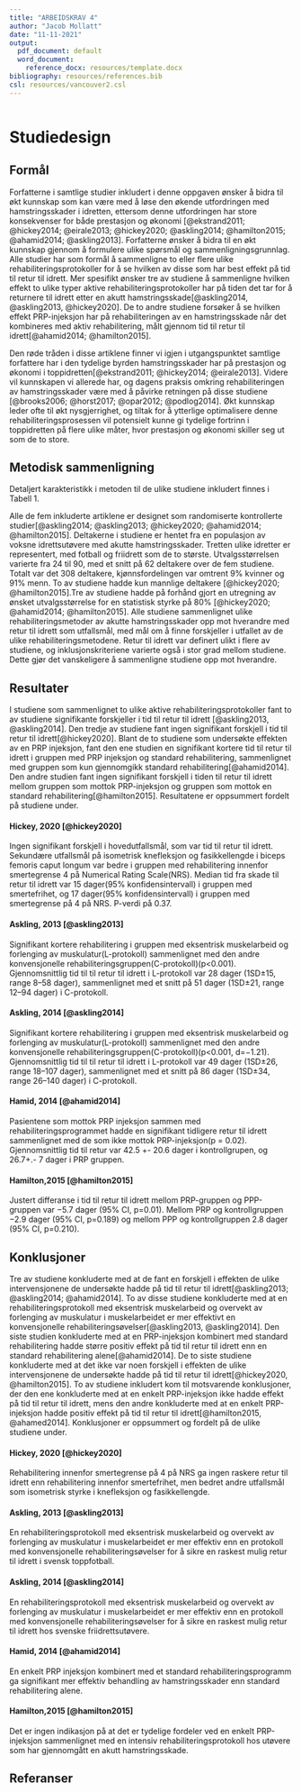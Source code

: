 ```yaml
---
title: "ARBEIDSKRAV 4"
author: "Jacob Mollatt"
date: "11-11-2021"
output:
  pdf_document: default
  word_document:
    reference_docx: resources/template.docx
bibliography: resources/references.bib
csl: resources/vancouver2.csl
---
```


```r

```

# Studiedesign

## Formål

Forfatterne i samtlige studier inkludert i denne oppgaven ønsker å bidra til økt kunnskap som kan være med å løse den økende utfordringen med hamstringsskader i idretten, ettersom denne utfordringen har store konsekvenser for både prestasjon og økonomi [@ekstrand2011; @hickey2014; @eirale2013; @hickey2020; @askling2014; @hamilton2015; @ahamid2014; @askling2013]. Forfatterne ønsker å bidra til en økt kunnskap gjennom å formulere ulike spørsmål og sammenligningsgrunnlag. Alle studier har som formål å sammenligne to eller flere ulike rehabiliteringsprotokoller for å se hvilken av disse som har best effekt på tid til retur til idrett. Mer spesifikt ønsker tre av studiene å sammenligne hvilken effekt to ulike typer aktive rehabiliteringsprotokoller har på tiden det tar for å returnere til idrett etter en akutt hamstringsskade[@askling2014, @askling2013, @hickey2020]. De to andre studiene forsøker å se hvilken effekt PRP-injeksjon har på rehabiliteringen av en hamstringsskade når det kombineres med aktiv rehabilitering, målt gjennom tid til retur til idrett[@ahamid2014; @hamilton2015].

Den røde tråden i disse artiklene finner vi igjen i utgangspunktet samtlige forfattere har i den tydelige byrden hamstringsskader har på prestasjon og økonomi i toppidretten[@ekstrand2011; @hickey2014; @eirale2013]. Videre vil kunnskapen vi allerede har, og dagens praksis omkring rehabiliteringen av hamstringsskader være med å påvirke retningen på disse studiene [@brooks2006; @horst2017; @opar2012; @podlog2014]. Økt kunnskap leder ofte til økt nysgjerrighet, og tiltak for å ytterlige optimalisere denne rehabiliteringsprosessen vil potensielt kunne gi tydelige fortrinn i toppidretten på flere ulike måter, hvor prestasjon og økonomi skiller seg ut som de to store.

## Metodisk sammenligning

Detaljert karakteristikk i metoden til de ulike studiene inkludert finnes i Tabell 1.

Alle de fem inkluderte artiklene er designet som randomiserte kontrollerte studier[@askling2014; @askling2013; @hickey2020; @ahamid2014; @hamilton2015]. Deltakerne i studiene er hentet fra en populasjon av voksne idrettsutøvere med akutte hamstringsskader. Tretten ulike idretter er representert, med fotball og friidrett som de to største. Utvalgsstørrelsen varierte fra 24 til 90, med et snitt på 62 deltakere over de fem studiene. Totalt var det 308 deltakere, kjønnsfordelingen var omtrent 9% kvinner og 91% menn. To av studiene hadde kun mannlige deltakere [@hickey2020; @hamilton2015].Tre av studiene hadde på forhånd gjort en utregning av ønsket utvalgsstørrelse for en statistisk styrke på 80% [@hickey2020; @ahamid2014; @hamilton2015]. Alle studiene sammenlignet ulike rehabiliteringsmetoder av akutte hamstringsskader opp mot hverandre med retur til idrett som utfallsmål, med mål om å finne forskjeller i utfallet av de ulike rehabiliteringsmetodene. Retur til idrett var definert ulikt i flere av studiene, og inklusjonskriteriene varierte også i stor grad mellom studiene. Dette gjør det vanskeligere å sammenligne studiene opp mot hverandre.

## Resultater

I studiene som sammenlignet to ulike aktive rehabiliteringsprotokoller fant to av studiene signifikante forskjeller i tid til retur til idrett [@askling2013, @askling2014]. Den tredje av studiene fant ingen signifikant forskjell i tid til retur til idrett[@hickey2020]. Blant de to studiene som undersøkte effekten av en PRP injeksjon, fant den ene studien en signifikant kortere tid til retur til idrett i gruppen med PRP injeksjon og standard rehabilitering, sammenlignet med gruppen som kun gjennomgikk standard rehabilitering[@ahamid2014]. Den andre studien fant ingen signifikant forskjell i tiden til retur til idrett mellom gruppen som mottok PRP-injeksjon og gruppen som mottok en standard rehabilitering[@hamilton2015]. Resultatene er oppsummert fordelt på studiene under.

#### Hickey, 2020 [@hickey2020]

Ingen signifikant forskjell i hovedutfallsmål, som var tid til retur til idrett. Sekundære utfallsmål på isometrisk knefleksjon og fasikkellengde i biceps femoris caput longum var bedre i gruppen med rehabilitering innenfor smertegrense 4 på Numerical Rating Scale(NRS). Median tid fra skade til retur til idrett var 15 dager(95% konfidensintervall) i gruppen med smertefrihet, og 17 dager(95% konfidensintervall) i gruppen med smertegrense på 4 på NRS. P-verdi på 0.37.

#### Askling, 2013 [@askling2013]

Signifikant kortere rehabilitering i gruppen med eksentrisk muskelarbeid og forlenging av muskulatur(L-protokoll) sammenlignet med den andre konvensjonelle rehabiliteringsgruppen(C-protokoll)(p\<0.001). Gjennomsnittlig tid til til retur til idrett i L-protokoll var 28 dager (1SD±15, range 8--58 dager), sammenlignet med et snitt på 51 dager (1SD±21, range 12--94 dager) i C-protokoll.

#### Askling, 2014 [@askling2014]

Signifikant kortere rehabilitering i gruppen med eksentrisk muskelarbeid og forlenging av muskulatur(L-protokoll) sammenlignet med den andre konvensjonelle rehabiliteringsgruppen(C-protokoll)(p<0.001, d=−1.21). Gjennomsnittlig tid til til retur til idrett i L-protokoll var 49 dager (1SD±26, range 18--107 dager), sammenlignet med et snitt på 86 dager (1SD±34, range 26--140 dager) i C-protokoll.

#### Hamid, 2014 [@ahamid2014]

Pasientene som mottok PRP injeksjon sammen med rehabiliteringsprogrammet hadde en signifikant tidligere retur til idrett sammenlignet med de som ikke mottok PRP-injeksjon(p = 0.02). Gjennomsnittlig tid til retur var 42.5 +- 20.6 dager i kontrollgrupen, og 26.7+.- 7 dager i PRP gruppen.

#### Hamilton,2015 [@hamilton2015]

Justert differanse i tid til retur til idrett mellom PRP-gruppen og PPP-gruppen var −5.7 dager (95% CI, p=0.01). Mellom PRP og kontrollgruppen −2.9 dager (95% CI, p=0.189) og mellom PPP og kontrollgruppen 2.8 dager (95% CI, p=0.210).

## Konklusjoner

Tre av studiene konkluderte med at de fant en forskjell i effekten de ulike intervensjonene de undersøkte hadde på tid til retur til idrett[@askling2013; @askling2014; @ahamid2014]. To av disse studiene konkluderte med at en rehabiliteringsprotokoll med eksentrisk muskelarbeid og overvekt av forlenging av muskulatur i muskelarbeidet er mer effektivt en konvensjonelle rehabiliteringsøvelser[@askling2013, @askling2014]. Den siste studien konkluderte med at en PRP-injeksjon kombinert med standard rehabilitering hadde større positiv effekt på tid til retur til idrett enn en standard rehabilitering alene[@ahamid2014]. De to siste studiene konkluderte med at det ikke var noen forskjell i effekten de ulike intervensjonene de undersøkte hadde på tid til retur til idrett[@hickey2020, @hamilton2015]. To av studiene inkludert kom til motsvarende konklusjoner, der den ene konkluderte med at en enkelt PRP-injeksjon ikke hadde effekt på tid til retur til idrett, mens den andre konkluderte med at en enkelt PRP-injeksjon hadde positiv effekt på tid til retur til idrett[@hamilton2015, @ahamed2014]. Konklusjoner er oppsummert og fordelt på de ulike studiene under.

#### Hickey, 2020 [@hickey2020]

Rehabilitering innenfor smertegrense på 4 på NRS ga ingen raskere retur til idrett enn rehabilitering innenfor smertefrihet, men bedret andre utfallsmål som isometrisk styrke i knefleksjon og fasikkellengde.

#### Askling, 2013 [@askling2013]

En rehabiliteringsprotokoll med eksentrisk muskelarbeid og overvekt av forlenging av muskulatur i muskelarbeidet er mer effektiv enn en protokoll med konvensjonelle rehabiliteringsøvelser for å sikre en raskest mulig retur til idrett i svensk toppfotball.

#### Askling, 2014 [@askling2014]

En rehabiliteringsprotokoll med eksentrisk muskelarbeid og overvekt av forlenging av muskulatur i muskelarbeidet er mer effektiv enn en protokoll med konvensjonelle rehabiliteringsøvelser for å sikre en raskest mulig retur til idrett hos svenske friidrettsutøvere.

#### Hamid, 2014 [@ahamid2014]

En enkelt PRP injeksjon kombinert med et standard rehabiliteringsprogramm ga signifikant mer effektiv behandling av hamstringsskader enn standard rehabilitering alene.

#### Hamilton,2015 [@hamilton2015]

Det er ingen indikasjon på at det er tydelige fordeler ved en enkelt PRP-injeksjon sammenlignet med en intensiv rehabiliteringsprotokoll hos utøvere som har gjennomgått en akutt hamstringsskade.

## Referanser
